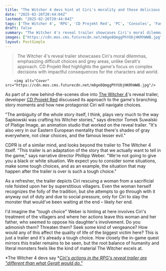```yaml
---
title: "The Witcher 4 devs hint at Ciri's morality and those delicious RPG story branches: 'The situation that may happen after the trailer is over is such a tough choice'"
date: "2025-02-26T20:44:04Z"
lastmod: "2025-02-26T20:44:04Z"
tags: ['The Witcher 4', 'RPG', 'CD Projekt Red', 'PC', 'Consoles', 'Fantasy', 'Branching Narrative']
draft: false
summary: "The Witcher 4's reveal trailer showcases Ciri's moral dilemmas, emphasizing difficult choices and grey areas, unlike Geralt's approach.  CD Projekt Red highlights the game's focus on complex decisions with impactful consequences for the characters and world."
images: ["https://cdn.mos.cms.futurecdn.net/m8ge8QmggPhYUbjHKRhWWB.jpg"]
layout: PostSimple
---
```

> The Witcher 4's reveal trailer showcases Ciri's moral dilemmas, emphasizing difficult choices and grey areas, unlike Geralt's approach.  CD Projekt Red highlights the game's focus on complex decisions with impactful consequences for the characters and world.


        <img alt="Cover" src="https://cdn.mos.cms.futurecdn.net/m8ge8QmggPhYUbjHKRhWWB.jpg"/>
        
As part of a new behind-the-scenes dive into [The Witcher 4](https://www.gamesradar.com/games/the-witcher/the-witcher-4-guide/)'s reveal trailer, developer [CD Projekt Red](https://www.gamesradar.com/tag/cd-projekt-red/) discussed its approach to the game's branching story moments and how new protagonist Ciri will navigate choices.

"The ambiguity of the whole story itself, I think, plays very much to the way Sapkowski was crafting his Witcher stories," says director Tomek Suwalski of Platige Image, an animation studio that worked on the reveal trailer. "It's also very in our Eastern European mentality that there's shades of gray everywhere, not clear choices, and the famous lesser evil."

CDPR is of a similar mind, and looks beyond the trailer to The Witcher 4 itself. "This trailer is an adaptation of the story that we actually want to tell in the game," says narrative director Phillipp Weber. "We're not going to give you a black or white situation. We expect you to consider some situations, make some tough choices, and as an example, the situation that may happen after the trailer is over is such a tough choice."

As a refresher, the trailer depicts Ciri rescuing a woman from a sacrificial role foisted upon her by superstitious villagers. Even the woman herself recognizes the folly of the tradition, but she attempts to go through with it anyway out of duty and due to social pressure, only for Ciri to slay the monster that would've been waiting at the end – likely *her* end.

I'd imagine the "tough choice" Weber is hinting at here involves Ciri's treatment of the villagers and where her actions leave this woman and her father, who seemed to oppose his daughter's involvement. Do you admonish them? Threaten them? Seek some kind of vengeance? How would any of this affect the quality of life of the biggest victim here? This is just a trailer and it's already a tough choice. How closely the in-game quest mirrors this trailer remains to be seen, but the root balance of humanity and literal monsters feels like the kind of material The Witcher excels at.

*The Witcher 4 devs say *[<em>Ciri's actions in the RPG's reveal trailer are "different than what Geralt would do."</em>](https://www.gamesradar.com/games/the-witcher/the-witcher-4-devs-say-ciris-actions-in-the-rpgs-reveal-trailer-are-different-than-what-geralt-would-do/)
        